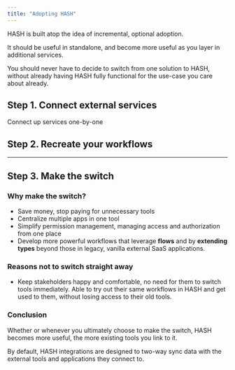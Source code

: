 ```yaml
---
title: "Adopting HASH"
---
```


HASH is built atop the idea of incremental, optional adoption.

It should be useful in standalone, and become more useful as you layer in additional services.

You should never have to decide to switch from one solution to HASH, without already having HASH fully functional for the use-case you care about already.

## Step 1. Connect external services

Connect up services one-by-one

## Step 2. Recreate your workflows

---

## Step 3. Make the switch

### Why make the switch?

- Save money, stop paying for unnecessary tools
- Centralize multiple apps in one tool
- Simplify permission management, managing access and authorization from one place
- Develop more powerful workflows that leverage **flows** and by **extending types** beyond those in legacy, vanilla external SaaS applications.

### Reasons not to switch straight away

- Keep stakeholders happy and comfortable, no need for them to switch tools immediately. Able to try out their same workflows in HASH and get used to them, without losing access to their old tools.

### Conclusion

Whether or whenever you ultimately choose to make the switch, HASH becomes more useful, the more existing tools you link to it.

By default, HASH integrations are designed to two-way sync data with the external tools and applications they connect to.
